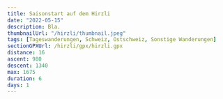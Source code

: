 ```yaml
---
title: Saisonstart auf dem Hirzli
date: "2022-05-15"
description: Bla.
thumbnailUrl: "/hirzli/thumbnail.jpeg"
tags: [Tageswanderungen, Schweiz, Ostschweiz, Sonstige Wanderungen]
sectionGPXUrl: /hirzli/gpx/hirzli.gpx
distance: 16
ascent: 980
descent: 1340
max: 1675
duration: 6
days: 1
---
```


<Img
	imageUrl="/hirzli/1.jpeg"
	description="Blick zurück mit dem Wahlensee im Hintergrund, unterhalb des Hirzli"
/>

<Img
	imageUrl="/hirzli/2.jpeg"
	description="Gipfelpanorama auf dem Hirzli richtung Westen"
/>

<Img
	imageUrl="/hirzli/3.jpeg"
	description="Aussicht vom Planggenstock mit den Mythen ganz links hinten und dem Grossen Aubrig rechts davor "
/>
